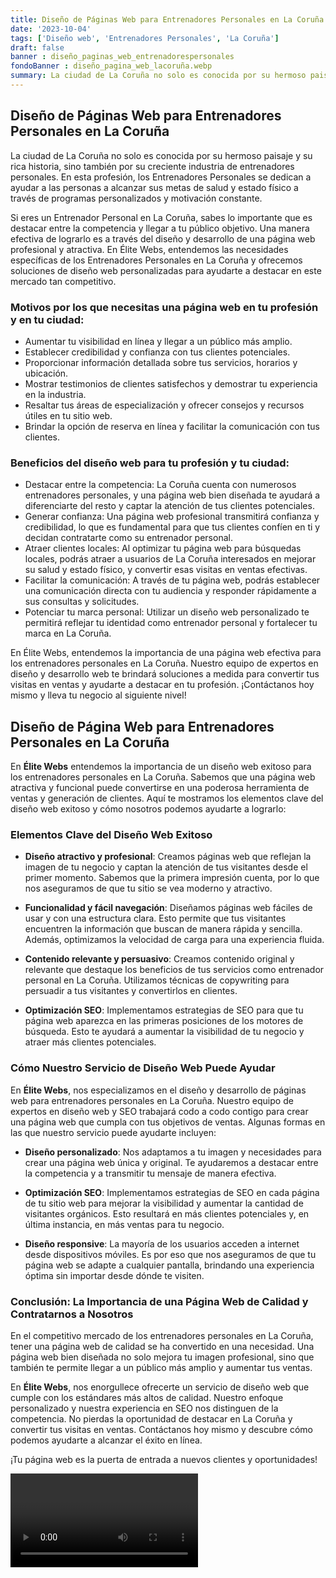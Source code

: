 ```yaml
---
title: Diseño de Páginas Web para Entrenadores Personales en La Coruña
date: '2023-10-04'
tags: ['Diseño web', 'Entrenadores Personales', 'La Coruña']
draft: false
banner : diseño_paginas_web_entrenadorespersonales
fondoBanner : diseño_pagina_web_lacoruña.webp
summary: La ciudad de La Coruña no solo es conocida por su hermoso paisaje y su rica historia, sino también por su creciente industria de entrenadores personales. En esta profesión, los Entrenadores Personales se dedican a ayudar a las personas a alcanzar sus metas de salud y estado físico a través de programas personalizados y motivación constante.
---
```


## Diseño de Páginas Web para Entrenadores Personales en La Coruña

La ciudad de La Coruña no solo es conocida por su hermoso paisaje y su rica historia, sino también por su creciente industria de entrenadores personales. En esta profesión, los Entrenadores Personales se dedican a ayudar a las personas a alcanzar sus metas de salud y estado físico a través de programas personalizados y motivación constante.

Si eres un Entrenador Personal en La Coruña, sabes lo importante que es destacar entre la competencia y llegar a tu público objetivo. Una manera efectiva de lograrlo es a través del diseño y desarrollo de una página web profesional y atractiva. En Élite Webs, entendemos las necesidades específicas de los Entrenadores Personales en La Coruña y ofrecemos soluciones de diseño web personalizadas para ayudarte a destacar en este mercado tan competitivo.

### Motivos por los que necesitas una página web en tu profesión y en tu ciudad:
- Aumentar tu visibilidad en línea y llegar a un público más amplio.
- Establecer credibilidad y confianza con tus clientes potenciales.
- Proporcionar información detallada sobre tus servicios, horarios y ubicación.
- Mostrar testimonios de clientes satisfechos y demostrar tu experiencia en la industria.
- Resaltar tus áreas de especialización y ofrecer consejos y recursos útiles en tu sitio web.
- Brindar la opción de reserva en línea y facilitar la comunicación con tus clientes.

### Beneficios del diseño web para tu profesión y tu ciudad:
- Destacar entre la competencia: La Coruña cuenta con numerosos entrenadores personales, y una página web bien diseñada te ayudará a diferenciarte del resto y captar la atención de tus clientes potenciales.
- Generar confianza: Una página web profesional transmitirá confianza y credibilidad, lo que es fundamental para que tus clientes confíen en ti y decidan contratarte como su entrenador personal.
- Atraer clientes locales: Al optimizar tu página web para búsquedas locales, podrás atraer a usuarios de La Coruña interesados en mejorar su salud y estado físico, y convertir esas visitas en ventas efectivas.
- Facilitar la comunicación: A través de tu página web, podrás establecer una comunicación directa con tu audiencia y responder rápidamente a sus consultas y solicitudes.
- Potenciar tu marca personal: Utilizar un diseño web personalizado te permitirá reflejar tu identidad como entrenador personal y fortalecer tu marca en La Coruña.

En Élite Webs, entendemos la importancia de una página web efectiva para los entrenadores personales en La Coruña. Nuestro equipo de expertos en diseño y desarrollo web te brindará soluciones a medida para convertir tus visitas en ventas y ayudarte a destacar en tu profesión. ¡Contáctanos hoy mismo y lleva tu negocio al siguiente nivel!

<GifSeo />

<Cta />

## Diseño de Página Web para Entrenadores Personales en La Coruña

En **Élite Webs** entendemos la importancia de un diseño web exitoso para los entrenadores personales en La Coruña. Sabemos que una página web atractiva y funcional puede convertirse en una poderosa herramienta de ventas y generación de clientes. Aquí te mostramos los elementos clave del diseño web exitoso y cómo nosotros podemos ayudarte a lograrlo:

### Elementos Clave del Diseño Web Exitoso 

- **Diseño atractivo y profesional**: Creamos páginas web que reflejan la imagen de tu negocio y captan la atención de tus visitantes desde el primer momento. Sabemos que la primera impresión cuenta, por lo que nos aseguramos de que tu sitio se vea moderno y atractivo.

- **Funcionalidad y fácil navegación**: Diseñamos páginas web fáciles de usar y con una estructura clara. Esto permite que tus visitantes encuentren la información que buscan de manera rápida y sencilla. Además, optimizamos la velocidad de carga para una experiencia fluida.

- **Contenido relevante y persuasivo**: Creamos contenido original y relevante que destaque los beneficios de tus servicios como entrenador personal en La Coruña. Utilizamos técnicas de copywriting para persuadir a tus visitantes y convertirlos en clientes.

- **Optimización SEO**: Implementamos estrategias de SEO para que tu página web aparezca en las primeras posiciones de los motores de búsqueda. Esto te ayudará a aumentar la visibilidad de tu negocio y atraer más clientes potenciales.

### Cómo Nuestro Servicio de Diseño Web Puede Ayudar 

En **Élite Webs**, nos especializamos en el diseño y desarrollo de páginas web para entrenadores personales en La Coruña. Nuestro equipo de expertos en diseño web y SEO trabajará codo a codo contigo para crear una página web que cumpla con tus objetivos de ventas. Algunas formas en las que nuestro servicio puede ayudarte incluyen:

- **Diseño personalizado**: Nos adaptamos a tu imagen y necesidades para crear una página web única y original. Te ayudaremos a destacar entre la competencia y a transmitir tu mensaje de manera efectiva.

- **Optimización SEO**: Implementamos estrategias de SEO en cada página de tu sitio web para mejorar la visibilidad y aumentar la cantidad de visitantes orgánicos. Esto resultará en más clientes potenciales y, en última instancia, en más ventas para tu negocio.

- **Diseño responsive**: La mayoría de los usuarios acceden a internet desde dispositivos móviles. Es por eso que nos aseguramos de que tu página web se adapte a cualquier pantalla, brindando una experiencia óptima sin importar desde dónde te visiten.

### Conclusión: La Importancia de una Página Web de Calidad y Contratarnos a Nosotros

En el competitivo mercado de los entrenadores personales en La Coruña, tener una página web de calidad se ha convertido en una necesidad. Una página web bien diseñada no solo mejora tu imagen profesional, sino que también te permite llegar a un público más amplio y aumentar tus ventas.

En **Élite Webs**, nos enorgullece ofrecerte un servicio de diseño web que cumple con los estándares más altos de calidad. Nuestro enfoque personalizado y nuestra experiencia en SEO nos distinguen de la competencia. No pierdas la oportunidad de destacar en La Coruña y convertir tus visitas en ventas. Contáctanos hoy mismo y descubre cómo podemos ayudarte a alcanzar el éxito en línea.

¡Tu página web es la puerta de entrada a nuevos clientes y oportunidades!

<Video />

<CtaBot job='Entrenadores Personales' city='La Coruña'/>

<Gmaps query='La Coruña+españa+maps' />